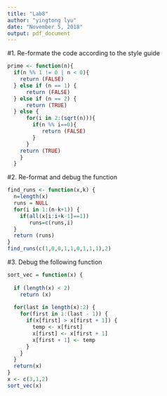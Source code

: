 ---
title: "Lab8"
author: "yingtong lyu"
date: "November 5, 2018"
output: pdf_document
---


#1. Re-formate the code according to the style guide

```{r cars}
prime <- function(n){
  if(n %% 1 != 0 | n < 0){
    return (FALSE)
  } else if (n == 1) {
      return (FALSE)
  } else if (n == 2) {
      return (TRUE)
  } else {
      for(i in 2:(sqrt(n))){
        if(n %% i==0){
           return (FALSE)
        }
      }
    return (TRUE)
    }
  }
```

#2. Re-format and debug the function
```{r}
find_runs <- function(x,k) {
  n=length(x)
  runs = NULL
  for(i in 1:(n-k+1)) {
    if(all(x[i:i+k-1]==1)) 
       runs=c(runs,i)
  }
  return (runs)
}
find_runs(c(1,0,0,1,1,0,1,1,1),2)
```
#3. Debug the following function
```{r}
sort_vec = function(x) {
  
  if (length(x) < 2) 
    return (x)
  
  for(last in length(x):2) {
    for(first in 1:(last - 1)) {
      if(x[first] > x[first + 1]) {
        temp <- x[first]
        x[first] <- x[first + 1]
        x[first + 1] <- temp
      }
    }
  }
  return(x)
}
x <- c(3,1,2)
sort_vec(x)

```

